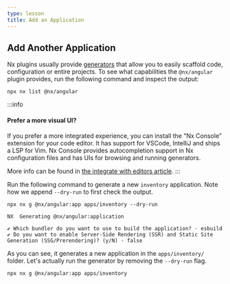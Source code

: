 ```yaml
---
type: lesson
title: Add an Application
---
```


## Add Another Application


<VideoLink link="https://youtu.be/ZzTP4bVJEnI?t=182"></VideoLink>

Nx plugins usually provide [generators](/features/generate-code) that allow you to easily scaffold code, configuration or entire projects. To see what capabilities the `@nx/angular` plugin provides, run the following command and inspect the output:

```shell
npx nx list @nx/angular
```

:::info

#### Prefer a more visual UI?

If you prefer a more integrated experience, you can install the "Nx Console" extension for your code editor. It has support for VSCode, IntelliJ and ships a LSP for Vim. Nx Console provides autocompletion support in Nx configuration files and has UIs for browsing and running generators.

More info can be found in [the integrate with editors article](/getting-started/editor-setup).
:::

Run the following command to generate a new `inventory` application. Note how we append `--dry-run` to first check the output.

```shell
npx nx g @nx/angular:app apps/inventory --dry-run
```

```
NX  Generating @nx/angular:application

✔ Which bundler do you want to use to build the application? · esbuild
✔ Do you want to enable Server-Side Rendering (SSR) and Static Site Generation (SSG/Prerendering)? (y/N) · false
```

As you can see, it generates a new application in the `apps/inventory/` folder. Let's actually run the generator by removing the `--dry-run` flag.

```shell
npx nx g @nx/angular:app apps/inventory
```
